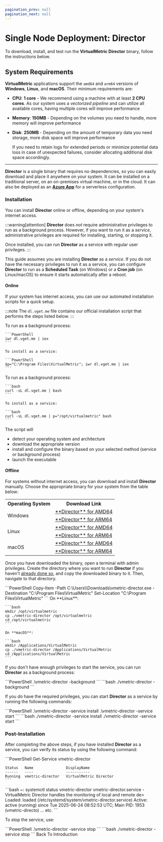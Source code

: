 ```yaml
---
pagination_prev: null
pagination_next: null
---
```



# Single Node Deployment: Director

To download, install, and test run the **VirtualMetric Director** binary, follow the instructions below.

## System Requirements

**VirtualMetric** applications support the `amd64` and `arm64` versions of **Windows**, **Linux**, and **macOS**. Their minimum requirements are:

- **CPU**: **1 core** - We recommend using a machine with at least **2 CPU cores**. As our system uses a _vectorized pipeline_ and can utilize all available cores, having multiple cores will improve performance
- **Memory**: **150MB** - Depending on the volumes you need to handle, more memory will improve performance
- **Disk**: **250MB** - Depending on the amount of temporary data you need storage, more disk space will improve performance

  If you need to retain logs for extended periods or minimize potential data loss in case of unexpected failures, consider allocating additional disk space accordingly.

---

**Director** is a single binary that requires no dependencies, so you can easily download and place it anywhere on your system. It can be installed on a traditional server, on an on-premises virtual machine, or in the cloud. It can also be deployed as an [**Azure App**](../deployment/on-azure-app-service.mdx) for a serverless configuration.

### Installation

You can install **Director** online or offline, depending on your system's internet access.

:::warning[attention]
**Director**  does _not_ require administrative privileges to run as a background process. However, if you want to run it as a _service_, administrative privileges are required for installing, starting, or stopping it.

Once installed, you can run **Director** as a service with regular user privileges.
:::

This guide assumes you are installing **Director** as a _service_. If you do not have the necessary privileges to run it as a service, you can configure **Director** to run as a **Scheduled Task** (on Windows) or a **Cron job** (on Linux/macOS) to ensure it starts automatically after a reboot.

#### Online

If your system has internet access, you can use our automated installation scripts for a quick setup.

:::note
The `dl.vget.me` file contains our official installation script that performs the steps listed below.
:::

<Tabs groupId="cli-options">
  <TabItem value="powershell" label="PowerShell" default>  
    To run as a background process:

    ```PowerShell
    iwr dl.vget.me | iex
    ```

    To install as a service:

    ```PowerShell
    $p="C:\Program Files\VirtualMetric"; iwr dl.vget.me | iex
    ```
  </TabItem>
  <TabItem value="bash" label="Bash">  
    To run as a background process:

    ```bash
    curl -sL dl.vget.me | bash
    ```

    To install as a service:

    ```bash
    curl -sL dl.vget.me | p="/opt/virtualmetric" bash
    ```
  </TabItem>
</Tabs>

The script will

- detect your operating system and architecture
- download the appropriate version
- install and configure the binary based on your selected method (service or background process)
- launch the executable

#### Offline

For systems without internet access, you can download and install **Director** manually. Choose the appropriate binary for your system from the table below:

<table style={{textAlign: "center"}}>
  <tr><th>Operating System</th><th>Download Link</th></tr>
  <tr>
    <td rowspan="2">Windows</td>
   <td><a href="https://dl.vget.me/director/windows/amd64/vmetric-director.exe">**Director** for AMD64</a></td>
   </tr>
  <tr><td><a href="https://dl.vget.me/director/windows/arm64/vmetric-director.exe">**Director** for ARM64</a></td></tr>
  <tr>
    <td rowspan="2">Linux</td>
    <td><a href="https://dl.vget.me/director/linux/amd64/vmetric-director">**Director** for AMD64</a></td>
  </tr>
  <tr><td><a href="https://dl.vget.me/director/linux/arm64/vmetric-director">**Director** for ARM64</a></td></tr>
  <tr>
    <td rowspan="2">macOS</td>
    <td><a href="https://dl.vget.me/director/darwin/amd64/vmetric-director">**Director** for AMD64</a></td>
  </tr>
  <tr><td><a href="https://dl.vget.me/director/darwin/arm64/vmetric-director">**Director** for ARM64</a></td></tr>
</table>

Once you have downloaded the binary, open a terminal with admin privileges. Create the directory where you want to run **Director** if you haven't [already done so](./introduction.mdx#deployment), and copy the downloaded binary to it. Then, navigate to that directory.

<Tabs>
  <TabItem value="powershell" label="PowerShell" default>
    ```PowerShell
    Copy-Item -Path C:\Users\<username>\Downloads\vmetric-director.exe -Destination "C:\Program Files\VirtualMetric"
    Set-Location "C:\Program Files\VirtualMetric"
    ```
  </TabItem>

  <TabItem value="bash" label="Bash">
    On **Linux**:

    ```bash
    mkdir /opt/virtualmetric
    cp ./vmetric-director /opt/virtualmetric
    cd /opt/virtualmetric
    ```

    On **macOS**:

    ```bash
    mkdir /Applications/VirtualMetric
    cp ./vmetric-director /Applications/VirtualMetric
    cd /Applications/VirtualMetric
    ```
  </TabItem>
</Tabs>

If you don't have enough privileges to start the service, you can run **Director** as a background process:

<Tabs>
  <TabItem value="powershell" label="PowerShell" default>
    ```PowerShell
    .\vmetric-director -background
    ```
  </TabItem>
  <TabItem value="bash" label="Bash">
    ```bash
    ./vmetric-director -background
    ```
  </TabItem>
</Tabs>

If you _do_ have the required privileges, you can start **Director** as a service by running the following commands:

<Tabs>
  <TabItem value="powershell" label="PowerShell" default>
    ```PowerShell
    .\vmetric-director -service install
    .\vmetric-director -service start
    ```
  </TabItem>
  <TabItem value="bash" label="Bash">
    ```bash
    ./vmetric-director -service install
    ./vmetric-director -service start
    ```
  </TabItem>
</Tabs>

### Post-Installation

After completing the above steps, if you have installed **Director** as a service, you can verify its status by using the following command:

<Tabs>
  <TabItem value="powershell" label="PowerShell" default>
    ```PowerShell
    Get-Service vmetric-director

    Status   Name               DisplayName
    ------   ----               -----------
    Running  vmetric-director   VirtualMetric Director
    ```
  </TabItem>
  <TabItem value="bash" label="Bash">
    ```bash
    ~: systemctl status vmetric-director
       vmetric-director.service - VirtualMetric Director handles the monitoring of local and remote de>
          Loaded: loaded (/etc/systemd/system/vmetric-director.service)
          Active: active (running) since Tue 2025-06-24 08:52:53 UTC;
        Main PID: 1953 (vmetric-directo)
       ...
       etc. 
    ```
  </TabItem>
</Tabs>

To stop the service, use:

<Tabs>
  <TabItem value="powershell" label="PowerShell" default>
    ```PowerShell
    .\vmetric-director -service stop
    ```
  </TabItem>
  <TabItem value="bash" label="Bash">
    ```bash
    ./vmetric-director -service stop
    ```
  </TabItem>
</Tabs>

<Link to="./introduction.mdx#downloads" className="button button--primary" style={{ width: '400px', display: 'inline-block', textAlign: 'center'}}>Back To Introduction</Link>
